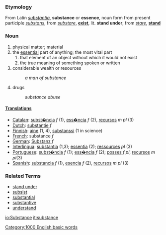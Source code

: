 ===Etymology===
From Latin ''[[substantia]]'', '''substance''' or '''essence''', noun form from present participle ''[[substans]]'', from ''[[substare]]'', '''[[exist]]''', lit. '''stand under''', from ''[[stare]]'', '''[[stand]]'''

===Noun===
#physical matter; material
#the [[essential]] part of anything; the most vital part
##that element of an object without which it would not exist
##the true meaning of something spoken or written
#considerable wealth or resources
#:''a man of substance''
#drugs
#:''substance abuse''

====[[Translation]]s====
*[[Catalan]]: [[subst�ncia]] ''f'' (1), [[ess�ncia]] ''f'' (2), [[recursos]] ''m pl'' (3)
*[[Dutch]]: [[substantie]] ''f''
*[[Finnish]]: [[aine]] (1, 4),  [[substanssi]] (1 in science)
*[[French]]: substance ''f''
*[[German]]: [[Substanz]] ''f''
*[[Interlingua]]: [[substantia]] (1,3); [[essentia]] (2); [[ressources]] ''pl'' (3)
*[[Portuguese]]: [[subst�ncia]] ''f'' (1); [[ess�ncia]] ''f'' (2); [[posses]] ''f'' ''pl'', [[recursos]] ''m'' ''pl''(3)
*[[Spanish]]: [[substancia]] ''f'' (1), [[esencia]] ''f'' (2), [[recursos]] ''m pl'' (3)

===Related Terms===
*[[stand under]]
*[[subsist]]
*[[substantial]]
*[[substantive]]
*[[understand]]
[[Category:1000 English basic words]]

[[io:Substance]]
[[it:substance]]